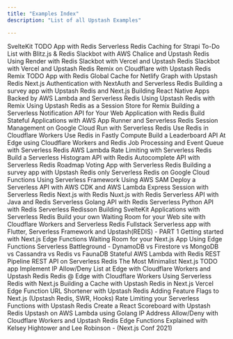 ```yaml
---
title: "Examples Index"
description: "List of all Upstash Examples"

---
```



<TagFilters>
<TagFilters.Item
    externalLink
    type="Article"
    tags={["Svelte"]}
    url="https://blog.upstash.com/sveltekit-todo-redis">
        SvelteKit TODO App with Redis
    </TagFilters.Item>
<TagFilters.Item
    externalLink
    type="Article"
    tags={["Strapi"]}
    url="https://blog.upstash.com/redis-strapi">
        Serverless Redis Caching for Strapi
    </TagFilters.Item>
<TagFilters.Item
    externalLink
    type="Article"
    tags={["Blitz.js"]}
    url="https://blog.upstash.com/blitzjs-todo-redis">
        To-Do List with Blitz.js & Redis
    </TagFilters.Item>
<TagFilters.Item
    externalLink
    type="Article"
    tags={["AWS Chalice", "Slackbot"]}
    url="https://blog.upstash.com/chalice-event-reminder-slackbot">
        Slackbot with AWS Chalice and Upstash Redis
    </TagFilters.Item>
<TagFilters.Item
    externalLink
    type="Article"
    tags={["Render"]}
    url="https://blog.upstash.com/render-serverless-redis">
        Using Render with Redis
    </TagFilters.Item>
<TagFilters.Item
    externalLink
    type="Article"
    tags={["Slackbot", "Vercel"]}
    url="https://blog.upstash.com/vercel-note-taker-slackbot">
        Slackbot with Vercel and Upstash Redis
    </TagFilters.Item>
<TagFilters.Item
    externalLink
    type="Article"
    tags={["Slackbot", "Vercel"]}
    url="https://blog.upstash.com/vercel-note-taker-slackbot">
        Slackbot with Vercel and Upstash Redis
    </TagFilters.Item>
<TagFilters.Item
    externalLink
    type="Article"
    tags={["Remix", "Cloudflare Workers"]}
    url="https://blog.upstash.com/fast_websites_with_Remix_on_Cloudflare_and_Upstash_Redis">
        Remix on Cloudflare with Upstash Redis
    </TagFilters.Item>
<TagFilters.Item
    externalLink
    type="Article"
    tags={["Remix"]}
    url="https://blog.upstash.com/remix-todo-redis">
        Remix TODO App with Redis
    </TagFilters.Item>
<TagFilters.Item
    externalLink
    type="Article"
    tags={["GraphQL", "Netlify"]}
    url="https://blog.upstash.com/netlify-graph-upstash">
        Global Cache for Netlify Graph with Upstash Redis
    </TagFilters.Item>
<TagFilters.Item
    externalLink
    type="Article"
    tags={["Next.js", "NextAuth"]}
    url="https://blog.upstash.com/next-auth-serverless-redis">
        Next.js Authentication with NextAuth and Serverless Redis
    </TagFilters.Item>
<TagFilters.Item
    externalLink
    type="Article"
    tags={["Next.js"]}
    url="https://blog.upstash.com/survey-serverless-redis">
        Building a survey app with Upstash Redis and Next.js
    </TagFilters.Item>
<TagFilters.Item
    externalLink
    type="Article"
    tags={["React Native", "Mobile"]}
    url="https://blog.upstash.com/serverless-react-native">
        Building React Native Apps Backed by AWS Lambda and Serverless Redis
    </TagFilters.Item>
 <TagFilters.Item
    externalLink
    type="Article"
    tags={["Remix", "Node.js"]}
    url="https://blog.upstash.com/redis-with-remix">
        Using Upstash Redis with Remix
    </TagFilters.Item>
    <TagFilters.Item
    externalLink
    type="Article"
    tags={["Remix", "Node.js"]}
    url="https://blog.upstash.com/redis-session-remix">
        Using Upstash Redis as a Session Store for Remix
    </TagFilters.Item>
   <TagFilters.Item
    externalLink
    type="Article"
    tags={["REST-API", "Backendless"]}
    url="https://docs.upstash.com/redis/tutorials/notification">
        Building a Serverless Notification API for Your Web Application with Redis
    </TagFilters.Item>
    <TagFilters.Item
    externalLink
    type="Article"
    tags={["AWS App Runner", "Node.js"]}
    url="https://docs.upstash.com/redis/tutorials/aws_app_runner_with_redis">
            Build Stateful Applications with AWS App Runner and Serverless Redis
    </TagFilters.Item>
    <TagFilters.Item
    externalLink
    type="Article"
    tags={["Google Cloud" ]}
    url="https://docs.upstash.com/redis/tutorials/cloud_run_sessions">
        Session Management on Google Cloud Run with Serverless Redis
    </TagFilters.Item>
    <TagFilters.Item
    externalLink
    type="Article"
        tags={["Cloudflare Workers", "upstash-redis", "REST-API"]}
    url="https://docs.upstash.com/redis/tutorials/cloudflare_workers_with_redis">
        Use Redis in Cloudflare Workers
    </TagFilters.Item>
    <TagFilters.Item
    externalLink
    type="Article"
    tags={["Fastly Compute", "upstash-redis", "REST-API"]}
    url="https://blog.upstash.com/fastly-compute-edge-with-redis">
        Use Redis in Fastly Compute
    </TagFilters.Item>
    <TagFilters.Item
    externalLink
    type="Article"
    tags={["Cloudflare Workers"]}
    url="https://docs.upstash.com/redis/tutorials/edge_leaderboard">
        Build a Leaderboard API At Edge using Cloudflare Workers and Redis
    </TagFilters.Item>
    <TagFilters.Item
    externalLink
    type="Article"
    tags={["AWS Lambda", "Node.js"]}
    url="https://docs.upstash.com/redis/tutorials/job_processing">
        Job Processing and Event Queue with Serverless Redis
    </TagFilters.Item>
    <TagFilters.Item
    externalLink
    type="Article"
    tags={["AWS Lambda", "Node.js"]}
    url="https://docs.upstash.com/redis/tutorials/rate-limiting">
        AWS Lambda Rate Limiting with Serverless Redis
    </TagFilters.Item>
    <TagFilters.Item
    externalLink
    type="Article"
    tags={["AWS Lambda", "Node.js"]}
    url="https://docs.upstash.com/redis/tutorials/histogram">
        Build a Serverless Histogram API with Redis
    </TagFilters.Item>
    <TagFilters.Item
    externalLink
    type="Article"
    tags={["AWS Lambda", "Node.js"]}
    url="https://docs.upstash.com/redis/tutorials/auto_complete_with_serverless_redis">
        Autocomplete API with Serverless Redis
    </TagFilters.Item>
    <TagFilters.Item
    externalLink
    type="Article"
    tags={["Next.js", "Vercel"]}
    url="https://docs.upstash.com/redis/tutorials/roadmap_voting">
        Roadmap Voting App with Serverless Redis
    </TagFilters.Item>
    <TagFilters.Item
    externalLink
    type="Article"
    tags={["Next.js"]}
    url="https://blog.upstash.com/survey-serverless-redis">
        Building a survey app with Upstash Redis only
    </TagFilters.Item>
    <TagFilters.Item
    externalLink
    type="Article"
    tags={["Google Cloud"]}
    url="https://docs.upstash.com/redis/tutorials/using_google_cloud_functions">
        Serverless Redis on Google Cloud Functions
    </TagFilters.Item>
    <TagFilters.Item
    externalLink
    type="Article"
    tags={["AWS Lambda"]}
    url="https://docs.upstash.com/redis/tutorials/using_serverless_framework">
        Using Serverless Framework
    </TagFilters.Item>
    <TagFilters.Item
    externalLink
    type="Article"
    tags={["AWS Lambda"]}
    url="https://docs.upstash.com/redis/tutorials/using_aws_sam">
        Using AWS SAM
    </TagFilters.Item>
    <TagFilters.Item
    externalLink
    type="Article"
    tags={["AWS Lambda"]}
    url="https://docs.upstash.com/redis/tutorials/api_with_cdk">
        Deploy a Serverless API with AWS CDK and AWS Lambda
    </TagFilters.Item>
    <TagFilters.Item
    externalLink
    type="Article"
    tags={["Node.js"]}
    url="https://docs.upstash.com/redis/tutorials/express_session">
        Express Session with Serverless Redis
    </TagFilters.Item>
    <TagFilters.Item
    externalLink
    type="Article"
    tags={["Next.js"]}
    url="https://docs.upstash.com/redis/tutorials/nextjs_with_redis">
        Next.js with Redis
    </TagFilters.Item>
    <TagFilters.Item
    externalLink
    type="Article"
    tags={["Nuxt.js"]}
    url="https://docs.upstash.com/redis/tutorials/nuxtjs_with_redis">
        Nuxt.js with Redis
    </TagFilters.Item>
    <TagFilters.Item
    externalLink
    type="Article"
    tags={["Java", "AWS Lambda"]}
    url="https://docs.upstash.com/redis/tutorials/serverless_java_redis">
        Serverless API with Java and Redis
    </TagFilters.Item>
    <TagFilters.Item
    externalLink
    type="Article"
    tags={["Go", "AWS Lambda"]}
    url="https://docs.upstash.com/redis/tutorials/goapi">
        Serverless Golang API with Redis
    </TagFilters.Item>
    <TagFilters.Item
    externalLink
    type="Article"
    tags={["Python", "AWS Lambda"]}
    url="https://docs.upstash.com/redis/tutorials/pythonapi">
        Serverless Python API with Redis
    </TagFilters.Item>
    <TagFilters.Item
    externalLink
    type="Article"
    tags={["Java"]}
    url="https://docs.upstash.com/redis/tutorials/redisson">
        Serverless Redisson
    </TagFilters.Item>
    <TagFilters.Item
    externalLink
    type="Article"
    tags={["Svelte", "Netlify"]}
    url="https://blog.upstash.com/svelte-with-serverless-redis">
        Building SvelteKit Applications with Serverless Redis
    </TagFilters.Item>
    <TagFilters.Item
    externalLink
    type="Article"
    tags={["Cloudflare Workers", "upstash-redis", "REST-API"]}
    url="https://blog.upstash.com/cloudflare-workers-waiting-room">
        Build your own Waiting Room for your Web site with Cloudflare Workers and Serverless Redis
    </TagFilters.Item>
    <TagFilters.Item
    externalLink
    type="Article"
    tags={["AWS Lambda", "Mobile", "Flutter"]}
    url="https://blog.upstash.com/serverless-with-flutter">
        Fullstack Serverless app with Flutter, Serverless Framework and Upstash(REDIS) - PART 1
    </TagFilters.Item>
    <TagFilters.Item
    externalLink
    type="Article"
    tags={["Next.js Edge", "Next.js", "Vercel"]}
    url="https://blog.upstash.com/getstarted-nextjs-edge-with-redis">
        Getting started with Next.js Edge Functions
    </TagFilters.Item>
    <TagFilters.Item
    externalLink
    type="Article"
    tags={["Next.js Edge", "Next.js", "Vercel"]}
    url="https://blog.upstash.com/nextjs-edge-waiting-room">
        Waiting Room for your Next.js App Using Edge Functions
    </TagFilters.Item>
    <TagFilters.Item
    externalLink
    type="Article"
    tags={["Benchmark"]}
    url="https://blog.upstash.com/serverless-database-benchmark">
        Serverless Battleground - DynamoDB vs Firestore vs MongoDB vs Cassandra vs Redis vs FaunaDB
    </TagFilters.Item>
    <TagFilters.Item
    externalLink
    type="Article"
    tags={["AWS Lambda", "REST-API"]}
    url="https://blog.upstash.com/aws-lambda-redis-rest">
        Stateful AWS Lambda with Redis REST
    </TagFilters.Item>
    <TagFilters.Item
    externalLink
    type="Article"
    tags={["REST-API"]}
    url="https://blog.upstash.com/pipeline">
        Pipeline REST API on Serverless Redis
    </TagFilters.Item>
    <TagFilters.Item
    externalLink
    type="Article"
    tags={["Next.js", "Vercel", "REST-API"]}
    url="https://blog.upstash.com/nextjs-todo">
        The Most Minimalist Next.js TODO app
    </TagFilters.Item>
    <TagFilters.Item
    externalLink
    type="Article"
    tags={["Cloudflare Workers", "REST-API"]}
    url="https://blog.upstash.com/edge-guard">
        Implement IP Allow/Deny List at Edge with Cloudflare Workers and Upstash Redis
    </TagFilters.Item>
    <TagFilters.Item
    externalLink
    type="Article"
    tags={["Cloudflare Workers"]}
    url="https://blog.upstash.com/redis-cloudflare-workers">
        Redis @ Edge with Cloudflare Workers
    </TagFilters.Item>
    <TagFilters.Item
    externalLink
    type="Video"
    tags={["Next.js", "Vercel"]}
    url="https://www.youtube.com/watch?v=FytxaSVQROc">
        Using Serverless Redis with Next.js
    </TagFilters.Item>
    <TagFilters.Item
    externalLink
    type="Video"
    tags={["Next.js"]}
    url="https://www.youtube.com/watch?v=sBiUqozxY4o">
        Building a Cache with Upstash Redis in Next.js
    </TagFilters.Item>
    <TagFilters.Item
    externalLink
    type="Video"
    tags={["Next.js Edge", "Next.js", "Vercel"]}
    url="https://www.youtube.com/watch?v=hu2SrILiEgE">
        Vercel Edge Function URL Shortener with Upstash Redis
    </TagFilters.Item>
    <TagFilters.Item
    externalLink
    type="Video"
    tags={["Next.js"]}
    url="https://www.youtube.com/watch?v=S1oOlKQo8CY">
        Adding Feature Flags to Next.js (Upstash Redis, SWR, Hooks)
    </TagFilters.Item>
    <TagFilters.Item
    externalLink
    type="Video"
    tags={["Next.js"]}
    url="https://www.youtube.com/watch?v=_opoQpUMqF4">
        Rate Limiting your Serverless Functions with Upstash Redis
    </TagFilters.Item>
    <TagFilters.Item
    externalLink
    type="Video"
    tags={["Next.js"]}
    url="https://www.youtube.com/watch?v=1Dotv9T7nIs">
        Create a React Scoreboard with Upstash Redis
    </TagFilters.Item>
    <TagFilters.Item
    externalLink
    type="Video"
    tags={["Go", "AWS Lambda"]}
    url="https://www.youtube.com/watch?v=EJ6CJ0GC9lk">
        Upstash on AWS Lambda using Golang
    </TagFilters.Item>
    <TagFilters.Item
    externalLink
    type="Video"
    tags={["Cloudflare Workers"]}
    url="https://www.youtube.com/watch?v=g6hGJcuscoM">
        IP Address Allow/Deny with Cloudflare Workers and Upstash Redis
    </TagFilters.Item>
    <TagFilters.Item
    externalLink
    type="Video"
    tags={["Vercel", "Next.js Edge"]}
    url="https://www.youtube.com/watch?v=yuxd2kurpzk&t=968s">
        Edge Functions Explained with Kelsey Hightower and Lee Robinson - (Next.js Conf 2021)
    </TagFilters.Item>
</TagFilters>



